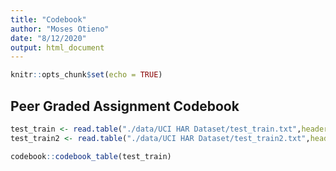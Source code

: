 ```yaml
---
title: "Codebook"
author: "Moses Otieno"
date: "8/12/2020"
output: html_document
---
```


```r
knitr::opts_chunk$set(echo = TRUE)
```

## Peer Graded Assignment Codebook

```r
test_train <- read.table("./data/UCI HAR Dataset/test_train.txt",header = T)
test_train2 <- read.table("./data/UCI HAR Dataset/test_train2.txt",header = T)

```


```r
codebook::codebook_table(test_train)


```

